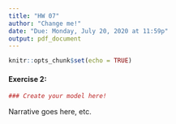 ---
title: "HW 07"
author: "Change me!"
date: "Due: Monday, July 20, 2020 at 11:59p"
output: pdf_document
---

```{r setup, include=FALSE}
knitr::opts_chunk$set(echo = TRUE)
```

#### Exercise 2:

```{r ex-2}
### Create your model here!
```

Narrative goes here, etc.